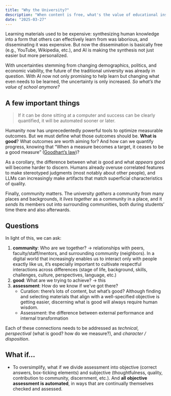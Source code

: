 ```yaml
---
title: "Why the University?"
description: "When content is free, what's the value of educational institutions?"
date: "2025-03-27"
---
```


Learning materials used to be expensive: synthesizing human knowledge into a form that others can effectively learn from was laborious, and disseminating it was expensive. But now the dissemination is basically free (e.g., YouTube, Wikipedia, etc.), and AI is making the synthesis not just easier but more personalized.

With uncertainties stemming from changing demographics, politics, and economic viability, the future of the traditional university was already in question. With AI now not only promising to help learn but changing what even needs to be learned, the uncertainty is only increased. *So what's the value of school anymore?*

## A few important things

> If it can be done sitting at a computer and success can be clearly quantified, it will be automated sooner or later.

Humanity now has unprecedentedly powerful tools to optimize measurable outcomes. But we must define what those outcomes should be. **What is good**? What outcomes are worth aiming for? And how can we quantify progress, knowing that "When a measure becomes a target, it ceases to be a good measure" ([Goodhart's law](https://en.wikipedia.org/wiki/Goodhart's_law))?

As a corollary, the difference between what *is* good and what *appears* good will become harder to discern. Humans already overuse correlated features to make stereotyped judgments (most notably about other people), and LLMs can increasingly make artifacts that match superficial characteristics of quality.

Finally, community matters. The university *gathers* a community from many places and backgrounds, it *lives together* as a community in a place, and it *sends* its members out into surrounding communities, both during students' time there and also afterwards.

## Questions

In light of this, we can ask:

1. **community**: Who are we together? -> relationships with peers, faculty/staff/mentors, and surrounding community (neighbors). In a digital world that increasingly enables us to interact only with people exactly like us, it's especially important to cultivate respectful interactions across differences (stage of life, background, skills, challenges, culture, perspectives, language, etc.)
2. **good**: What are we trying to achieve? -> this
3. **assessment**: How do we know if we've got there?
    - Curation: there's lots of content, but what's good? Although finding and selecting materials that align with a well-specified objective is getting easier, discerning what is good will always require human wisdom.
    - Assessment: the difference between external performance and internal transformation

Each of these connections needs to be addressed as *technical*, *perspectival* (what is good? how do we measure?), and *character / disposition*.


## What if...

- To oversimplify, what if we divide assessment into objective (correct answers, box-ticking elements) and subjective (thoughtfulness, quality, contribution to community, discernment, etc.). And **all objective assessment is automated**, in ways that are continually themselves checked and assessed.
